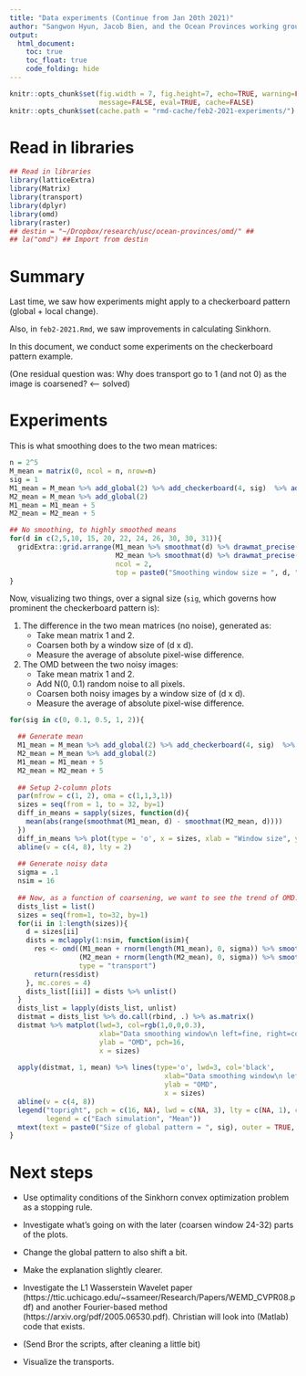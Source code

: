 ```yaml
---
title: "Data experiments (Continue from Jan 20th 2021)"
author: "Sangwon Hyun, Jacob Bien, and the Ocean Provinces working group"
output:
  html_document:
    toc: true
    toc_float: true
    code_folding: hide
---
```


```r
knitr::opts_chunk$set(fig.width = 7, fig.height=7, echo=TRUE, warning=FALSE,
                      message=FALSE, eval=TRUE, cache=FALSE)
knitr::opts_chunk$set(cache.path = "rmd-cache/feb2-2021-experiments/")
```

# Read in libraries

```r
## Read in libraries
library(latticeExtra)  
library(Matrix) 
library(transport)
library(dplyr)
library(omd)
library(raster) 
## destin = "~/Dropbox/research/usc/ocean-provinces/omd/" ##
## la("omd") ## Import from destin
```


# Summary

Last time, we saw how experiments might apply to a checkerboard pattern
(global + local change).

Also, in `feb2-2021.Rmd`, we saw improvements in calculating Sinkhorn.

In this document, we conduct some experiments on the checkerboard pattern example.

(One residual question was: Why does transport go to 1 (and not 0) as the image
is coarsened? <-- solved)

# Experiments 

This is what smoothing does to the two mean matrices:

```r
n = 2^5 
M_mean = matrix(0, ncol = n, nrow=n)
sig = 1 
M1_mean = M_mean %>% add_global(2) %>% add_checkerboard(4, sig)  %>% add_checkerboard(8, sig) 
M2_mean = M_mean %>% add_global(2)
M1_mean = M1_mean + 5 
M2_mean = M2_mean + 5

## No smoothing, to highly smoothed means
for(d in c(2,5,10, 15, 20, 22, 24, 26, 30, 30, 31)){
  gridExtra::grid.arrange(M1_mean %>% smoothmat(d) %>% drawmat_precise(main = "Image 1"),
                          M2_mean %>% smoothmat(d) %>% drawmat_precise(main = "Image 2"),
                          ncol = 2,
                          top = paste0("Smoothing window size = ", d, "x", d))
} 
```

Now, visualizing two things, over a signal size (`sig`, which governs how prominent the checkerboard pattern is):

1. The difference in the two mean matrices (no noise), generated as:
     + Take mean matrix 1 and 2.
     + Coarsen both by a window size of (d x d).
     + Measure the average of absolute pixel-wise difference.

2. The OMD between the two noisy images:
     + Take mean matrix 1 and 2.
	 + Add N(0, 0.1) random noise to all pixels.
     + Coarsen both noisy images by a window size of (d x d).
     + Measure the average of absolute pixel-wise difference.



```r
for(sig in c(0, 0.1, 0.5, 1, 2)){

  ## Generate mean  
  M1_mean = M_mean %>% add_global(2) %>% add_checkerboard(4, sig)  %>% add_checkerboard(8, sig) 
  M2_mean = M_mean %>% add_global(2)
  M1_mean = M1_mean + 5
  M2_mean = M2_mean + 5
  
  ## Setup 2-column plots
  par(mfrow = c(1, 2), oma = c(1,1,3,1))
  sizes = seq(from = 1, to = 32, by=1)
  diff_in_means = sapply(sizes, function(d){
    mean(abs(range(smoothmat(M1_mean, d) - smoothmat(M2_mean, d))))
  })
  diff_in_means %>% plot(type = 'o', x = sizes, xlab = "Window size", ylab = "avg. of absolute pixel-wise differences")
  abline(v = c(4, 8), lty = 2)
  
  ## Generate noisy data
  sigma = .1
  nsim = 16
  
  ## Now, as a function of coarsening, we want to see the trend of OMD.
  dists_list = list() 
  sizes = seq(from=1, to=32, by=1)
  for(ii in 1:length(sizes)){
    d = sizes[ii]
    dists = mclapply(1:nsim, function(isim){
      res <- omd((M1_mean + rnorm(length(M1_mean), 0, sigma)) %>% smoothmat(d),
                 (M2_mean + rnorm(length(M2_mean), 0, sigma)) %>% smoothmat(d),
                 type = "transport")
      return(res$dist)
    }, mc.cores = 4)
    dists_list[[ii]] = dists %>% unlist()
  }
  dists_list = lapply(dists_list, unlist)
  distmat = dists_list %>% do.call(rbind, .) %>% as.matrix()
  distmat %>% matplot(lwd=3, col=rgb(1,0,0,0.3),
                      xlab="Data smoothing window\n left=fine, right=coarse",
                      ylab = "OMD", pch=16,
                      x = sizes)
  
  apply(distmat, 1, mean) %>% lines(type='o', lwd=3, col='black',
                                      xlab="Data smoothing window\n left=fine, right=coarse",
                                      ylab = "OMD",
                                      x = sizes)
  abline(v = c(4, 8))
  legend("topright", pch = c(16, NA), lwd = c(NA, 3), lty = c(NA, 1), col = c(rgb(1,0,0,0.3), rgb(0,0,0)),
         legend = c("Each simulation", "Mean"))
  mtext(text = paste0("Size of global pattern = ", sig), outer = TRUE, side = 3, cex = 1.5)
}
```

# Next steps

- Use optimality conditions of the Sinkhorn convex optimization problem as a
  stopping rule.

- Investigate what's going on with the later (coarsen window 24-32) parts of the
  plots.

- Change the global pattern to also shift a bit.

- Make the explanation slightly clearer.

- Investigate the L1 Wasserstein Wavelet paper
  (https://ttic.uchicago.edu/~ssameer/Research/Papers/WEMD_CVPR08.pdf) and
  another Fourier-based method (https://arxiv.org/pdf/2005.06530.pdf). Christian
  will look into (Matlab) code that exists.

- (Send Bror the scripts, after cleaning a little bit)

- Visualize the transports.


<div class="tocify-extend-page" data-unique="tocify-extend-page" style="height: 0;"></div>

